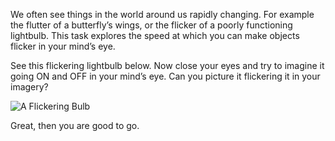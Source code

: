 We often see things in the world around us rapidly changing. For example the flutter of a butterfly’s wings, or the flicker of a poorly functioning lightbulb. This task explores the speed at which you can make objects flicker in your mind’s eye.

See this flickering lightbulb below. Now close your eyes and try to imagine it going ON and OFF in your mind’s eye. Can you picture it flickering it in your imagery?

<div className="center">
  <img
    src="/static/images/flickering-bulb.gif"
    alt="A Flickering Bulb"
    className="img-center img-padding-bottom"
  />
</div>

Great, then you are good to go.
